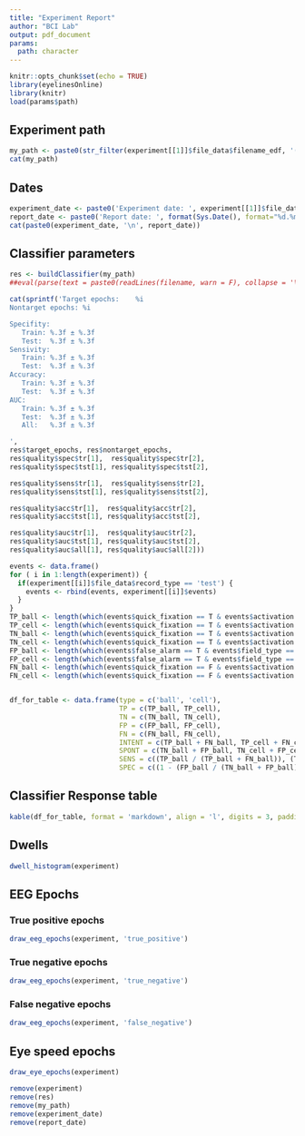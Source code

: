 ```yaml
---
title: "Experiment Report"
author: "BCI Lab"
output: pdf_document
params:
  path: character
---
```


```r
knitr::opts_chunk$set(echo = TRUE)
library(eyelinesOnline)
library(knitr)
load(params$path)
```

## Experiment path
```r
my_path <- paste0(str_filter(experiment[[1]]$file_data$filename_edf, '(^.+/[[:digit:]]+)/[[:digit:]]+.edf')[[1]][2], '/')
cat(my_path)
```

## Dates
```r
experiment_date <- paste0('Experiment date: ', experiment[[1]]$file_data$date)
report_date <- paste0('Report date: ', format(Sys.Date(), format="%d.%m.%Y"))
cat(paste0(experiment_date, '\n', report_date))
```

## Classifier parameters
```r
res <- buildClassifier(my_path)
##eval(parse(text = paste0(readLines(filename, warn = F), collapse = '\n')))

cat(sprintf('Target epochs:    %i
Nontarget epochs: %i

Specifity:
   Train: %.3f ± %.3f
   Test:  %.3f ± %.3f
Sensivity:
   Train: %.3f ± %.3f
   Test:  %.3f ± %.3f
Accuracy:
   Train: %.3f ± %.3f
   Test:  %.3f ± %.3f
AUC:
   Train: %.3f ± %.3f
   Test:  %.3f ± %.3f
   All:   %.3f ± %.3f

',
res$target_epochs, res$nontarget_epochs,
res$quality$spec$tr[1],  res$quality$spec$tr[2],
res$quality$spec$tst[1], res$quality$spec$tst[2],

res$quality$sens$tr[1],  res$quality$sens$tr[2],
res$quality$sens$tst[1], res$quality$sens$tst[2],

res$quality$acc$tr[1],  res$quality$acc$tr[2],
res$quality$acc$tst[1], res$quality$acc$tst[2],

res$quality$auc$tr[1],  res$quality$auc$tr[2],
res$quality$auc$tst[1], res$quality$auc$tst[2],
res$quality$auc$all[1], res$quality$auc$all[2]))

```

```r
events <- data.frame()
for ( i in 1:length(experiment)) {
  if(experiment[[i]]$file_data$record_type == 'test') {
    events <- rbind(events, experiment[[i]]$events)
  }
}
TP_ball <- length(which(events$quick_fixation == T & events$activation == T & events$field_type == 'ball'))
TP_cell <- length(which(events$quick_fixation == T & events$activation == T & events$field_type == 'field'))
TN_ball <- length(which(events$quick_fixation == T & events$activation == F & events$field_type == 'ball'))
TN_cell <- length(which(events$quick_fixation == T & events$activation == F & events$field_type == 'field'))
FP_ball <- length(which(events$false_alarm == T & events$field_type == 'ball'))
FP_cell <- length(which(events$false_alarm == T & events$field_type == 'field'))
FN_ball <- length(which(events$quick_fixation == F & events$activation == T & events$field_type == 'ball'))
FN_cell <- length(which(events$quick_fixation == F & events$activation == T & events$field_type == 'field'))


df_for_table <- data.frame(type = c('ball', 'cell'),
                           TP = c(TP_ball, TP_cell),
                           TN = c(TN_ball, TN_cell),
                           FP = c(FP_ball, FP_cell),
                           FN = c(FN_ball, FN_cell),
                           INTENT = c(TP_ball + FN_ball, TP_cell + FN_cell),
                           SPONT = c(TN_ball + FP_ball, TN_cell + FP_cell),
                           SENS = c((TP_ball / (TP_ball + FN_ball)), (TP_cell / (TP_cell + FN_cell))),
                           SPEC = c((1 - (FP_ball / (TN_ball + FP_ball))), (1 - (FP_cell / (TN_cell + FP_cell)))))
```

## Classifier Response table

``` r
kable(df_for_table, format = 'markdown', align = 'l', digits = 3, padding = 4)
```


\pagebreak

## Dwells

```r
dwell_histogram(experiment)
```

\pagebreak

## EEG Epochs

### True positive epochs

```r
draw_eeg_epochs(experiment, 'true_positive')
```

\pagebreak

### True negative epochs

```r
draw_eeg_epochs(experiment, 'true_negative')
```

\pagebreak

### False negative epochs

```r
draw_eeg_epochs(experiment, 'false_negative')
```

\pagebreak

## Eye speed epochs

```r
draw_eye_epochs(experiment)
```

```r
remove(experiment)
remove(res)
remove(my_path)
remove(experiment_date)
remove(report_date)
```
